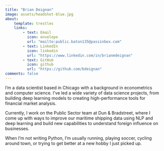 ```yaml
---
title: "Brian Deignan"
image: assets/headshot-blue.jpg
about: 
    template: trestles
    links:
        - text: Email
          icon: envelope
          url: "mailto:public.baton135@passinbox.com"
        - text: LinkedIn
          icon: linkedin
          url: "https://www.linkedin.com/in/brianmdeignan"
        - text: GitHub
          icon: github
          url: "https://github.com/bdeignan"
comments: false
---
```


::: {.column-page}

I'm a data scientist based in Chicago with a background in econometrics and computer science. I’ve led a wide variety of data science projects, from building deep learning models to creating high-performance tools for financial market analysis. 

Currently, I work on the Public Sector team at Dun & Bradstreet, where I come up with ways to improve our maritime shipping data using NLP and deep learning and build new capabilities to understand foreign influence on businesses.

When I'm not writing Python, I'm usually running, playing soccer, cycling around town, or trying to get better at a new hobby I just picked up.

:::